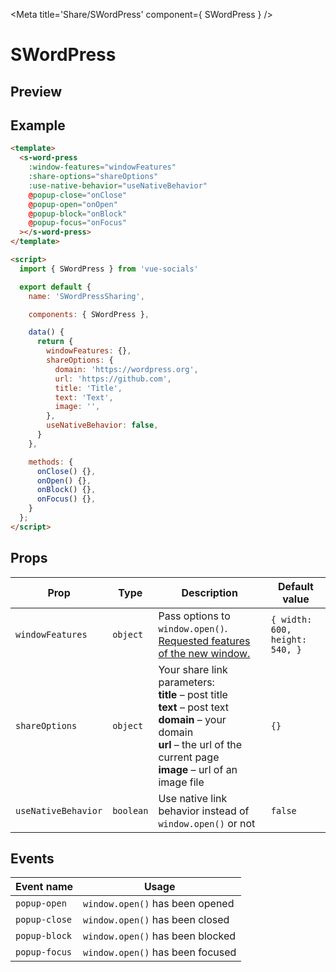 
<Meta title='Share/SWordPress' component={ SWordPress } />

<style>{`
  .custom-preview .base-canvas {
    height: auto;
  }
`}</style>

# SWordPress

## Preview

<Preview className="custom-preview">
  <Story id='share-swordpress--default' />
</Preview>

## Example

```html
<template>
  <s-word-press
    :window-features="windowFeatures"
    :share-options="shareOptions"
    :use-native-behavior="useNativeBehavior"
    @popup-close="onClose"
    @popup-open="onOpen"
    @popup-block="onBlock"
    @popup-focus="onFocus"
  ></s-word-press>
</template>

<script>
  import { SWordPress } from 'vue-socials'

  export default {
    name: 'SWordPressSharing',

    components: { SWordPress },

    data() {
      return {
        windowFeatures: {},
        shareOptions: {
          domain: 'https://wordpress.org',
          url: 'https://github.com',
          title: 'Title',
          text: 'Text',
          image: '',
        },
        useNativeBehavior: false,
      }
    },

    methods: {
      onClose() {},
      onOpen() {},
      onBlock() {},
      onFocus() {},
    }
  };
</script>
```

## Props

| Prop | Type | Description | Default value |
| ------ | ------ | ------ | ------ |
`windowFeatures` | `object` | Pass options to `window.open()`. [Requested features of the new window.](https://developer.mozilla.org/en-US/docs/Web/API/Window/open#window_features) | `{ width: 600, height: 540, }`
`shareOptions` | `object` | Your share link parameters: <br /> **title** – post title <br /> **text** – post text <br /> **domain** – your domain <br /> **url** – the url of the current page <br /> **image** – url of an image file | `{}`
`useNativeBehavior` | `boolean` | Use native link behavior instead of `window.open()` or not | `false`

## Events

| Event name | Usage |
| ------ | ------ |
`popup-open` | `window.open()` has been opened |
`popup-close` | `window.open()` has been closed |
`popup-block` | `window.open()` has been blocked |
`popup-focus` | `window.open()` has been focused |

